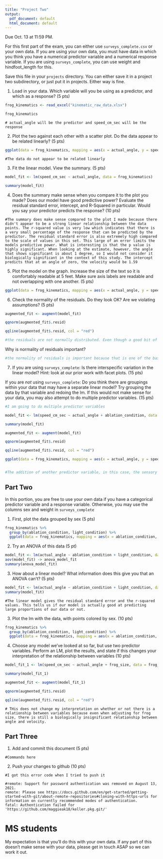 ```yaml
---
title: "Project Two"
output:
  pdf_document: default
  html_document: default
---
```


Due Oct. 13 at 11:59 PM. 

For this first part of the exam, you can either use `surveys_complete.csv` or your own data. If you are using your own data, you must have data in which you think you have a numerical predictor variable and a numerical response variable. If you are using `surveys_complete`, you can use weight and hindfoot_length for this.

Save this file in your `projects` directory. You can either save it in a project two subdirectory, or just put it in projects. Either way is fine.


1) Load in your data. Which variable will you be using as a predictor, and which as a response? (5 pts)

```r
frog_kinematics <- read_excel("kinematic_raw_data.xlsx")

frog_kinematics
```

```
# actual_angle will be the predictor and speed_cm_sec will be the response
```

2) Plot the two against each other with a scatter plot. Do the data appear to be related linearly? (5 pts)


```r
ggplot(data = frog_kinematics, mapping = aes(x = actual_angle, y = speed_cm_sec)) +geom_point()
```

```
#The data do not appear to be related linearly
```


3) Fit the linear model. View the summary. (5 pts)


```r
model_fit <- lm(speed_cm_sec ~ actual_angle, data = frog_kinematics)

summary(model_fit)
```

4) Does the summary make sense when you compare it to the plot you made? Does our model have good predictive power? Evaluate the residual standard error, intercept, and R-Squared in particular. Would you say your predictor predicts the response?  (10 pts)


```
#The summary does make sense compared to the plot I made because there didn't appear to be a strong linear relationship between the data points. The r-squared value is very low which indicates that there is a very small percentage of the response that can be predicted by the predictor. The residual standard error is also extremely high compared to the scale of values in this set. This large of an error limits the models predictive power. What is interesting is that the p value is highly significant. When looking at the estimate, however, the angle that shows significant is about 1 degree, so I would not consider it biologically significant in the context of this study. The intercept predicts that at an angle of zero, the velocity would be 1.59
```


5) Plot the model on the graph. Increase the size of the text so it is comfortably readable at 5 feet. Make sure axis labels are readable and not overlapping with one another. (5 pts)

```r

ggplot(data = frog_kinematics, mapping = aes(x = actual_angle, y = speed_cm_sec)) +geom_point() +geom_smooth(method = "lm") +theme(text = element_text(size = 45))


```


6) Check the normality of the residuals. Do they look OK? Are we violating assumptions? (5 pts)

```r

augmented_fit <- augment(model_fit) 

qqnorm(augmented_fit$.resid)

qqline(augmented_fit$.resid, col = "red")

#the residuals are not normally distributed. Even though a good bit of them are on the line in the middle, on the two extremes, they all lie above the line. This means that we are violating assumptions that the data are linearly related, and that the data has equal variance across groups.

```

Why is normality of residuals important? 

```r

#the normality of residuals is important because that is one of the basic assumptions of linear modeling. The data itself does not have to be normally distributed, but the residuals do. Otherwise, you are trying to predict outcomes with a model that does not accurately describe the trends of your data set.

```

7) If you are using `surveys_complete`: Is there interspecific variation in the linear model? Hint: look at our prior work with facet plots. (15 pts) 

If you are *not* using  `surveys_complete`: Do you think there are groupings within your data that may have a separate linear model? Try grouping the data by that variable and redoing the lm. If this would not make sense for your data, you may also attempt to do multiple predictor variables. (15 pts)

```r
#I am going to do multiple predictor variables

model_fit <- lm(speed_cm_sec ~ actual_angle + ablation_condition, data = frog_kinematics)

summary(model_fit)

augmented_fit <- augment(model_fit) 

qqnorm(augmented_fit$.resid)

qqline(augmented_fit$.resid, col = "red")

ggplot(data = frog_kinematics, mapping = aes(x = actual_angle, y = speed_cm_sec, color = ablation_condition)) +geom_point() +scale_color_manual(values = c("red", "blue")) +geom_smooth(method = "lm")


#The addition of another predictor variable, in this case, the sensory input to the lateral line system, did not yield a response from the model that indicates it is a linear relationship, if a relationship exists at all.
```

## Part Two

In this portion, you are free to use your own data if you have a categorical predictor variable and a response variable. Otherwise, you may use the columns sex and weight in `surveys_complete`

1) First, plot the data grouped by sex (5 pts)

```r

frog_kinematics %>% 
  group_by(ablation_condition, light_condition) %>% 
  ggplot(data = frog_kinematics, mapping = aes(x = ablation_condition, y = actual_angle, color = light_condition)) +geom_point() +geom_path(aes(group = light_condition)) + scale_color_manual(values = c(Dark ="grey5", Light = "grey"))
```

2) Try an ANOVA of this data (5 pt)

```r

model_fit <- lm(actual_angle ~ ablation_condition + light_condition, data = frog_kinematics)
aov(model_fit) -> anova_model_fit
summary(anova_model_fit)

```

3) How about a linear model? What information does this give you that an ANOVA can't? (5 pts)


```r

model_fit <- lm(actual_angle ~ ablation_condition + light_condition, data = frog_kinematics)
summary(model_fit)
```

```
#The linear model gives the residual standard error and the r-squared values. This tells us if our model is actually good at predicting large proportions of our data or not.
```

3) Plot the lm with the data, with points colored by sex. (10 pts)


```r
frog_kinematics %>% 
  group_by(ablation_condition, light_condition) %>% 
  ggplot(data = frog_kinematics, mapping = aes(x = ablation_condition, y = actual_angle, color = light_condition)) +geom_point() +geom_path(aes(group = light_condition)) + scale_color_manual(values = c(Dark ="grey5", Light = "grey")) +geom_smooth(method = "lm")
```

4) Choose any model we've looked at so far, but use two predictor variables. Perform an LM, plot the results, and state if this changes your interpretation of the relationship between variables (10 pts)

```r

model_fit_1 <- lm(speed_cm_sec ~ actual_angle + frog_size, data = frog_kinematics)

summary(model_fit_1)

```

```r
augmented_fit <- augment(model_fit_1) 

qqnorm(augmented_fit$.resid)

qqline(augmented_fit$.resid, col = "red")
```

```
# THis does not change my interpretation on whether or not there is a relationship between variables because even when adjusting for frog size, there is still a biologically insignificant relationship between angle and velocity.
```

## Part Three


1) Add and commit this document (5 pts)

```
#Commands here
```

2) Push your changes to github (10 pts)

```
#I got this error code when I tried to push it

#remote: Support for password authentication was removed on August 13, 2021.
remote: Please see https://docs.github.com/en/get-started/getting-started-with-git/about-remote-repositories#cloning-with-https-urls for information on currently recommended modes of authentication.
fatal: Authentication failed for 'https://github.com/maggieak18/keller.pkg.git/'
```



# MS students

My expectation is that you'll do this with your own data. If any part of this doesn't make sense with your data, please get in touch ASAP so we can work it out.
